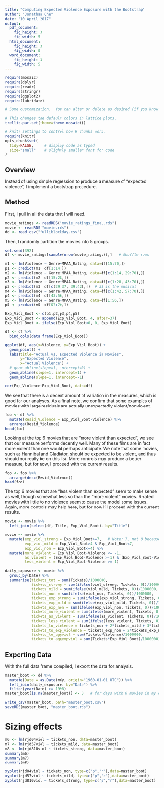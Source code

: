 ```yaml
---
title: "Computing Expected Violence Exposure with the Bootstrap"
author: "Jonathan Che"
date: "10 April 2017"
output: 
  pdf_document:
    fig_height: 3
    fig_width: 5
  html_document:
    fig_height: 3
    fig_width: 5
  word_document:
    fig_height: 3
    fig_width: 5
---
```


```r
require(mosaic)
require(dplyr)
require(readr)
require(stringr)
require(ggplot2)
require(lubridate)
```

```r
# Some customization.  You can alter or delete as desired (if you know what you are doing).

# This changes the default colors in lattice plots.
trellis.par.set(theme=theme.mosaic())  

# knitr settings to control how R chunks work.
require(knitr)
opts_chunk$set(
  tidy=FALSE,     # display code as typed
  size="small"    # slightly smaller font for code
)
```

## Overview

Instead of using simple regression to produce a measure of "expected violence", I implement a bootstrap procedure.

## Method

First, I pull in all the data that I will need.

```r
movie_ratings <- readRDS("movie_ratings_final.rds")
movie <- readRDS("movie.rds")
dd <- read_csv("fulliblockday.csv")
```

Then, I randomly partition the movies into 5 groups.

```r
set.seed(392)
df <- movie_ratings[sample(nrow(movie_ratings)),]   # Shuffle rows

m1 <- lm(Violence ~ Genre+MPAA_Rating, data=df[15:70,])
p1 <- predict(m1, df[1:14,])
m2 <- lm(Violence ~ Genre+MPAA_Rating, data=df[c(1:14, 29:70),])
p2 <- predict(m2, df[15:28,])
m3 <- lm(Violence ~ Genre+MPAA_Rating, data=df[c(1:28, 43:70),])
p3 <- predict(m3, df[c(29:37, 39:42),])  # 38 is the musical
m4 <- lm(Violence ~ Genre+MPAA_Rating, data=df[c(1:42, 57:70),])
p4 <- predict(m4, df[43:56,])
m5 <- lm(Violence ~ Genre+MPAA_Rating, data=df[1:56,])
p5 <- predict(m5, df[57:70,])

Exp_Viol_Boot <- c(p1,p2,p3,p4,p5)
Exp_Viol_Boot <- append(Exp_Viol_Boot, 4, after=37)
Exp_Viol_Boot <- ifelse(Exp_Viol_Boot<0, 0, Exp_Viol_Boot)

df <- df %>%
  bind_cols(data.frame(Exp_Viol_Boot))
```



```r
ggplot(df, aes(x=Violence, y=Exp_Viol_Boot)) +
  geom_point() +
  labs(title="Actual vs. Expected Violence in Movies",
       y="Expected Violence",
       x="Actual Violence") +
  # geom_abline(slope=1, intercept=0) +
  geom_abline(slope=1, intercept=1) + 
  geom_abline(slope=1, intercept=-1)
  
cor(Exp_Violence~Exp_Viol_Boot, data=df)
```

We see that there is a decent amount of variation in the measures, which is good for our analyses. As a final note, we confirm that some examples of movies with large residuals are actually unexpectedly violent/nonviolent.

```r
foo <- df %>%
  mutate(Resid_Violence = Exp_Viol_Boot-Violence) %>%
  arrange(Resid_Violence)
head(foo)
```

Looking at the top 6 movies that are "more violent than expected", we see that our measure performs decently well. Many of these films are in fact more violent than one would perhaps anticipate. We note that some movies, such as Hannibal and Gladiator, should be expected to be violent, and thus should not really be on this list. More controls may produce a better measure, but for now, I proceed with the current results.

```r
foo <- foo %>%
  arrange(desc(Resid_Violence))
head(foo)
```

The top 6 movies that are "less violent than expected" seem to make sense as well, though somewhat less so than the "more violent" movies. R-rated movies with little to no violence seem to cause the model some issues. Again, more controls may help here, but for now I'll proceed with the current results.

```r
movie <- movie %>%
  left_join(select(df, Title, Exp_Viol_Boot), by="Title")

movie <- movie %>%
  mutate(exp_viol_strong = Exp_Viol_Boot>=7,   # Note: 7, not 8 because of expected violence model
         exp_viol_mild = Exp_Viol_Boot>4 & Exp_Viol_Boot<7,
         exp_viol_non = Exp_Viol_Boot<=4) %>%
  mutate(more_violent = Exp_Viol_Boot-Violence <= -1,
         as_violent = (Exp_Viol_Boot-Violence >-1) & (Exp_Viol_Boot-Violence <1),
         less_violent = Exp_Viol_Boot-Violence >= 1)

daily_exposure <- movie %>%
  group_by(Date) %>%
  summarise(tickets_tot = sum(Tickets)/1000000,
            tickets_strong = sum(ifelse(viol_strong, Tickets, 0))/1000000,
            tickets_mild = sum(ifelse(viol_mild, Tickets, 0))/1000000,
            tickets_non = sum(ifelse(viol_non, Tickets, 0))/1000000,
            tickets_exp_strong = sum(ifelse(exp_viol_strong, Tickets, 0))/1000000,
            tickets_exp_mild = sum(ifelse(exp_viol_mild, Tickets, 0))/1000000,
            tickets_exp_non = sum(ifelse(exp_viol_non, Tickets, 0))/1000000,
            tickets_more_violent = sum(ifelse(more_violent, Tickets, 0))/1000000,
            tickets_as_violent = sum(ifelse(as_violent, Tickets, 0))/1000000,
            tickets_less_violent = sum(ifelse(less_violent, Tickets, 0))/1000000,
            tickets_to_violence = tickets_non + 2*tickets_mild + 3*tickets_strong,
            tickets_to_exp_violence = tickets_exp_non + 2*tickets_exp_mild + 3*tickets_exp_strong,
            tickets_to_aggviol = sum(Tickets*Violence)/1000000,
            tickets_to_aggexpviol = sum(Tickets*Exp_Viol_Boot)/1000000)
```

## Exporting Data

With the full data frame compiled, I export the data for analysis.

```r
master_boot <- dd %>%
  mutate(Date = as.Date(mdy, origin="1960-01-01 UTC")) %>%
  left_join(daily_exposure, by="Date") %>%
  filter(year(Date) >= 1998)
master_boot[is.na(master_boot)] <- 0   # for days with 0 movies in my data

write_csv(master_boot, path="master_boot.csv")
saveRDS(master_boot, "master_boot.rds")
```

# Sizing effects

```r
m6 <- lm(rjd04viol ~ tickets_non, data=master_boot)
m7 <- lm(rjd57viol ~ tickets_mild, data=master_boot)
m8 <- lm(rjd810viol ~ tickets_strong, data=master_boot)
summary(m6)
summary(m7)
summary(m8)

xyplot(rjd04viol ~ tickets_non, type=c("p","r"),data=master_boot)
xyplot(rjd57viol ~ tickets_mild, type=c("p","r"),data=master_boot)
xyplot(rjd810viol ~ tickets_strong, type=c("p","r"),data=master_boot)
```

